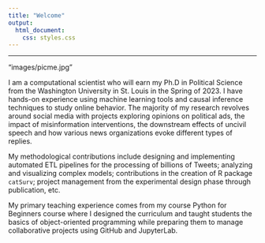```yaml
---
title: "Welcome"
output:
  html_document:
    css: styles.css
---
```


------------------------------------------------------------------------
"images/picme.jpg"
<p>
I am a computational scientist who will earn my Ph.D in Political Science from the Washington University in St. Louis in the Spring of 2023. I have hands-on experience using machine learning tools and causal inference techniques to study online behavior. The majority of my research revolves around social media with projects exploring opinions on political ads, the impact of misinformation interventions, the downstream effects of uncivil speech and how various news organizations evoke different types of replies.
</p>
<p>
My methodological contributions include designing and implementing automated ETL pipelines for the processing of billions of Tweets; analyzing and visualizing complex models; contributions in the creation of R package `catSurv`; project management from the experimental design phase through publication, etc.
</p>

<p>
My primary teaching experience comes from my course Python for Beginners course where I designed the curriculum and taught students the basics of object-oriented programming while preparing them to manage collaborative projects using GitHub and JupyterLab.
</p>
